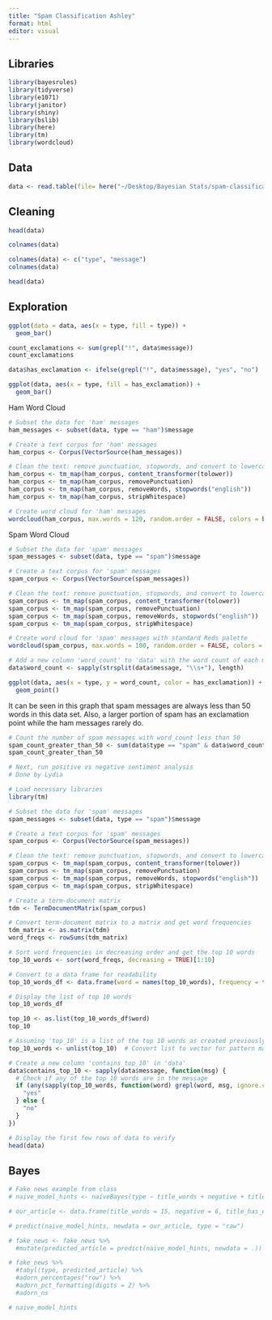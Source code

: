 ```yaml
---
title: "Spam Classification Ashley"
format: html
editor: visual
---
```


## Libraries

```r
library(bayesrules)
library(tidyverse)
library(e1071)
library(janitor)
library(shiny)
library(bslib)
library(here)
library(tm)
library(wordcloud)
```

## Data

```r
data <- read.table(file= here("~/Desktop/Bayesian Stats/spam-classification-shiny-app/SMSSpamCollection"), sep="\t", quote="", comment.char="")
```

## Cleaning

```r
head(data)
```

```r
colnames(data)
```

```r
colnames(data) <- c("type", "message")
colnames(data)
```

```r
head(data)
```

## Exploration

```r
ggplot(data = data, aes(x = type, fill = type)) + 
  geom_bar()
```

```r
count_exclamations <- sum(grepl("!", data$message))
count_exclamations
```

```r
data$has_exclamation <- ifelse(grepl("!", data$message), "yes", "no")
```

```r
ggplot(data, aes(x = type, fill = has_exclamation)) + 
  geom_bar()
```

Ham Word Cloud

```r
# Subset the data for 'ham' messages
ham_messages <- subset(data, type == "ham")$message

# Create a text corpus for 'ham' messages
ham_corpus <- Corpus(VectorSource(ham_messages))

# Clean the text: remove punctuation, stopwords, and convert to lowercase
ham_corpus <- tm_map(ham_corpus, content_transformer(tolower))
ham_corpus <- tm_map(ham_corpus, removePunctuation)
ham_corpus <- tm_map(ham_corpus, removeWords, stopwords("english"))
ham_corpus <- tm_map(ham_corpus, stripWhitespace)

# Create word cloud for 'ham' messages
wordcloud(ham_corpus, max.words = 120, random.order = FALSE, colors = brewer.pal(8, "Dark2"), main = "Ham Messages")
```

Spam Word Cloud

```r
# Subset the data for 'spam' messages
spam_messages <- subset(data, type == "spam")$message

# Create a text corpus for 'spam' messages
spam_corpus <- Corpus(VectorSource(spam_messages))

# Clean the text: remove punctuation, stopwords, and convert to lowercase
spam_corpus <- tm_map(spam_corpus, content_transformer(tolower))
spam_corpus <- tm_map(spam_corpus, removePunctuation)
spam_corpus <- tm_map(spam_corpus, removeWords, stopwords("english"))
spam_corpus <- tm_map(spam_corpus, stripWhitespace)

# Create word cloud for 'spam' messages with standard Reds palette
wordcloud(spam_corpus, max.words = 100, random.order = FALSE, colors = brewer.pal(8, "Reds"), main = "Spam Messages")
```

```r
# Add a new column 'word_count' to 'data' with the word count of each message
data$word_count <- sapply(strsplit(data$message, "\\s+"), length)
```

```r
ggplot(data, aes(x = type, y = word_count, color = has_exclamation)) + 
  geom_point()
```

It can be seen in this graph that spam messages are always less than 50 words in this data set. Also, a larger portion of spam has an exclamation point while the ham messages rarely do.

```r
# Count the number of spam messages with word_count less than 50
spam_count_greater_than_50 <- sum(data$type == "spam" & data$word_count > 50)
spam_count_greater_than_50
```

```r
# Next, run positive vs negative sentiment analysis
# Done by Lydia 
```

```r
# Load necessary libraries
library(tm)

# Subset the data for 'spam' messages
spam_messages <- subset(data, type == "spam")$message

# Create a text corpus for 'spam' messages
spam_corpus <- Corpus(VectorSource(spam_messages))

# Clean the text: remove punctuation, stopwords, and convert to lowercase
spam_corpus <- tm_map(spam_corpus, content_transformer(tolower))
spam_corpus <- tm_map(spam_corpus, removePunctuation)
spam_corpus <- tm_map(spam_corpus, removeWords, stopwords("english"))
spam_corpus <- tm_map(spam_corpus, stripWhitespace)

# Create a term-document matrix
tdm <- TermDocumentMatrix(spam_corpus)

# Convert term-document matrix to a matrix and get word frequencies
tdm_matrix <- as.matrix(tdm)
word_freqs <- rowSums(tdm_matrix)

# Sort word frequencies in decreasing order and get the top 10 words
top_10_words <- sort(word_freqs, decreasing = TRUE)[1:10]

# Convert to a data frame for readability
top_10_words_df <- data.frame(word = names(top_10_words), frequency = top_10_words, row.names = NULL)

# Display the list of top 10 words
top_10_words_df

```

```r
top_10 <- as.list(top_10_words_df$word)
top_10
```

```r
# Assuming 'top_10' is a list of the top 10 words as created previously
top_10_words <- unlist(top_10)  # Convert list to vector for pattern matching

# Create a new column 'contains_top_10' in 'data'
data$contains_top_10 <- sapply(data$message, function(msg) {
  # Check if any of the top 10 words are in the message
  if (any(sapply(top_10_words, function(word) grepl(word, msg, ignore.case = TRUE)))) {
    "yes"
  } else {
    "no"
  }
})

# Display the first few rows of data to verify
head(data)
```

## Bayes

```r
# Fake news example from class 
# naive_model_hints <- naiveBayes(type ~ title_words + negative + title_has_excl, data = fake_news)

# our_article <- data.frame(title_words = 15, negative = 6, title_has_excl = "FALSE")

# predict(naive_model_hints, newdata = our_article, type = "raw")

# fake_news <- fake_news %>% 
  #mutate(predicted_article = predict(naive_model_hints, newdata = .))

# fake_news %>% 
  #tabyl(type, predicted_article) %>% 
  #adorn_percentages("row") %>% 
  #adorn_pct_formatting(digits = 2) %>%
  #adorn_ns

# naive_model_hints
```
